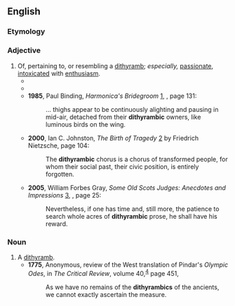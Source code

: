 ==English==

===Etymology===
{{suffix|en|dithyramb|ic}}

===Adjective===
{{en-adj}}

# Of, pertaining to, or resembling a [[dithyramb]]; ''especially,'' [[passionate]], [[intoxicated]] with [[enthusiasm]].
#* {{quote-text|en|year=1907|author=William James|title=[[wikisource:Pragmatism:_A_New_Name_for_Some_Old_Ways_of_Thinking|Pragmatism]]|passage=Signor Papini, the leader of italian pragmatism, grows fairly '''dithyrambic''' over the view that it opens, of man's divinely-creative functions.}}
#* {{quote-book|1=en|year=1938|author=Norman Lindsay|authorlink=Norman Lindsay|title=Age of Consent|publisher=Ure Smith|location=Sydney|year_published=1962|page=236|passage=Bradly was out of bed, blundering across the floor to kneel by her and pat reassurance on her satin-smooth shoulders. She gripped him with both arms, holding him tight against the convulsive shudder that rejected terror in the security of his arms. Confounded by a '''dithyrambic''' conflict of fear and exultation, Bradly could only snatch at one coherent thought, "Damme, after the old bitch accusin' me..."}}
#* '''1985''', Paul Binding, ''Harmonica's Bridegroom'' [http://books.google.com/books?id=tabbzcV5ej8C], {{ISBN|0552991384}}, page 131:
#*: ... thighs appear to be continuously alighting and pausing in mid-air, detached from their '''dithyrambic''' owners, like luminous birds on the wing.
#* '''2000''', Ian C. Johnston, ''The Birth of Tragedy'' [http://books.google.com/books?id=ufCCJUFo-LMC] by Friedrich Nietzsche, page 104:
#*: The '''dithyrambic''' chorus is a chorus of transformed people, for whom their social past, their civic position, is entirely forgotten.
#* '''2005''', William Forbes Gray, ''Some Old Scots Judges: Anecdotes and Impressions'' [http://books.google.com/books?id=zY-1gt20e-EC], {{ISBN|1584774967}}, page 25:
#*: Nevertheless, if one has time and, still more, the patience to search whole acres of '''dithyrambic''' prose, he shall have his reward.

===Noun===
{{en-noun}}

# A [[dithyramb]].
#* '''1775''', Anonymous, review of the West translation of Pindar's ''Olympic Odes'', in ''The Critical Review'', volume 40,<sup> [http://books.google.com/books?id=ZB8FAAAAYAAJ]</sup> page 451,
#*: As we have no remains of the '''dithyrambics''' of the ancients, we cannot exactly ascertain the measure.